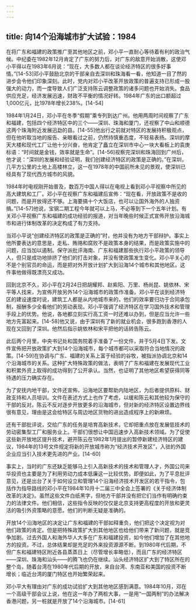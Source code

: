 ```yaml
---
---
---
```

title: 向14个沿海城市扩大试验：1984
---



在将广东和福建的政策推广至其他地区之前，邓小平一直耐心等待着有利的政治气候。中纪委在1982年12月肯定了广东的努力后，对广东的敌意开始消散，这使邓小平得以在1983年6月说：“现在，大多数人都在谈论经济特区的很多好事情。”[14-53]邓小平鼓励北京的干部亲自去深圳和珠海看一看，他知道一目了然的进步会令他们印象深刻。此时，党内对邓小平改革开放政策的普遍支持已形成一股强大的动力，而一度导致人们广泛支持陈云调整政策的诸多问题也开始消失。食品供应充足，经济发展迅速，财政不平衡的情况好转。1984年广东的出口额超过1,000亿元，比1978年增长238%。[14-54]

1984年1月24日，邓小平在冬季“假期”乘专列到达广州。他用两周时间视察了广东和福建，包括四个经济特区中的三个——深圳、珠海和厦门，还视察了中山和顺德这两个珠海附近发展迅勐的县。[14-55]他出行之前就对特区的发展持积极观点，但在他听取当地的报告、亲眼看过之前，仍然持慎重态度，不轻易表扬。深圳的摩天大楼和现代工厂让他十分兴奋，他肯定了矗立在深圳市中心一块大看板上的袁庚标语：“时间就是金钱，效率就是生命”。[14-56]视察完深圳和珠海回到广州后，他才说：“深圳的发展和经验证明，我们创建经济特区的政策是正确的。”在深圳，几平方公里的土地上高楼林立，这一在1978年的中国前所未见的景观，使深圳已经具有了现代西方城市的风貌。

1984年时电视刚开始普及，数百万中国人得以在电视上看到邓小平视察中所见的高大建筑和工厂。邓小平在视察广东和福建后宣佈：“现在看，开放政策不是收的问题，而是开放得还不够。上海要搞十个大饭店，也可以让国外海外的人独资搞。”[14-57]他说，宝钢二期工程今年就可以上马，不必等到下一个五年计划。有关邓小平视察广东和福建的成功经验的报道，对当年晚些时候正式宣佈开放沿海城市和进行体制改革的决定构成了有力支持。

当邓小平说“创建经济特区的政策是正确的”时，他并没有为地方干部辩护。事实上他所要表达的意思是，走私、贿赂和腐败不是政策本身的结果，而是政策实施中的问题，应当加以遏制。保守派批评海南、广东和福建那些执行邓小平政策的领导人，但只是成功地排挤了他们的打击对象，并没有使政策发生变化。邓小平关心的不是个别官员的命运，而是把对外开放计划扩大到沿海14个城市和其他地区。这件事他做得既漂亮又成功。

回到北京不久，邓小平在2月24日把胡耀邦、赵紫阳、万里、杨尚昆、姚依林、宋平等人找来，为宣佈开放另外14个沿海城市的政策作准备。邓小平在谈到经济特区的建设速度时说，建筑工人都是从内地城市来的，他们的效率要归功于合同承包制，报酬多少全看他们的劳动表现。邓小平强调了经济特区在学习国外技术和管理手段上的优势。他说，各地都立刻实行高工资一时还难以办到，但是应当允许一些地方先富起来。[14-58]他又说，由于深圳有了新的就业机会，很多跑到香港的人现在又回到了深圳。他然后指示姚依林和宋平把他的话转告陈云。

此后两个月里，中央书记处和国务院着手准备了一份文件，并于5月4日下发。文件宣佈把开放政策扩大到14个沿海城市，每个城市都可以采取符合当地情况的政策。[14-59]在协调与广东、福建的关系上富于经验的谷牧，被指派协调北京和14个沿海城市的关系。这种扩大特殊政策的做法，表明了广东和福建在发展现代工业和积累外资上取得的成功得到了公开承认。当然，也证明了其他地区希望获得同等待遇的压力确实存在。

为了安抚内地干部，文件还宣佈，沿海地区要帮助内陆地区，为后者提供原料、财政支持和人员培训。文件在表述方式上也作了考虑，以缓和陈云和其他较为保守的干部的反对。陈云不反对逐步开放更多的沿海城市，但对新的经济特区设置边界线很有意见，理由是这会给特区与周边地区货物的进出造成程序上的新麻烦。

还有干部批评说，交给广东的任务是培育高新技术，它却把重点放在发展低技术的劳动密集型工厂和服务业上。干部们很想让中国迅速步入高新技术领域。为了促使这些新开放地区提升技术，避开陈云在1982年1月提出的暂停新建经济特区的建议，1984年的13号文件规定将新的开放城市称为“经济技术开发区”，入驻的外国企业应当引入技术更先进的产业。[14-60]

事实上，当时的广东还缺乏能够马上引入高新技术的技术和管理人才，外国公司来华投资也主要是为了利用劳动力成本低廉这一比较优势。即便如此，为了平息批评意见，还是出台了关于如何设立和管理14个沿海经济技术开发区的若干指令，包括作为指导路线的邓小平在1984年10月十二届三中全会上签署的《关于经济体制改革的决定》。虽然这些文件白纸黑字，但地方干部并没有把它们当作有明确约束力的法律文件。他们相信，这些指令反映的仅仅是北京支持更高程度的开放和更灵活的吸引外资策略的意愿。他们的判断无疑是准确的。

开放14个沿海地区的决定让广东和福建的干部如释重负，他们把这个决定视为对他们政策的肯定。但是把特殊政策扩大到其他地区也给他们带来了新问题，就是竞争加剧。过去外国人和海外华人大多在广东和福建投资，如今他们增加了在其他地方的投资。不过，总体结果却是充足的外来投资源源不断。到1980年代后期，不但广东和福建特区附近各县蒸蒸日上（尽管增长率略低），而且广东的经济特区——深圳、珠海和汕头——的腾飞也仍在继续。汕头经济特区扩大到了特区所在的整个岛，随着台湾在1980年代后期的开放，来自台湾、东南亚和美国的投资不断增长；临近台湾的厦门特区也开始繁荣起来。

邓小平大有理由对广东的成功试验扩大到其他地区感到满意。1984年10月，邓在一个高级干部会议上说，他在这一年办了两桩大事，一是用“一国两制”的办法解决香港问题，另一桩就是开放了14个沿海城市。[14-61]